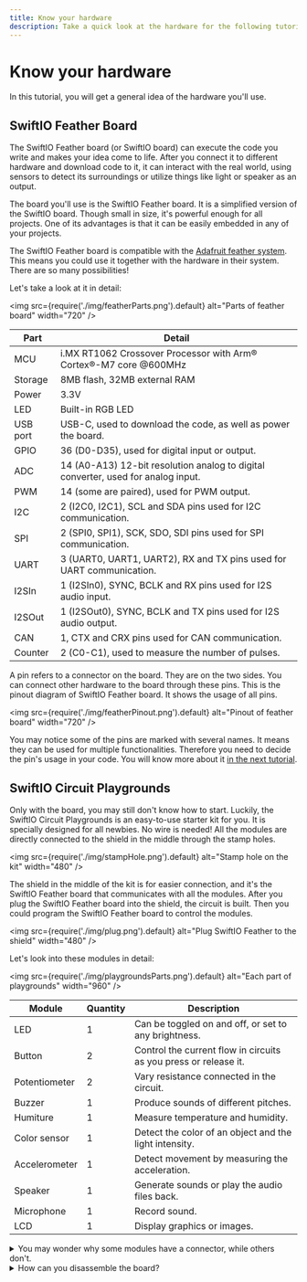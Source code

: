 ```yaml
---
title: Know your hardware
description: Take a quick look at the hardware for the following tutorials. 
---
```


# Know your hardware

In this tutorial, you will get a general idea of the hardware you'll use.

## SwiftIO Feather Board

The SwiftIO Feather board (or SwiftIO board) can execute the code you write and makes your idea come to life. After you connect it to different hardware and download code to it, it can interact with the real world, using sensors to detect its surroundings or utilize things like light or speaker as an output.

The board you'll use is the SwiftIO Feather board. It is a simplified version of the SwiftIO board. Though small in size, it's powerful enough for all projects. One of its advantages is that it can be easily embedded in any of your projects. 

The SwiftIO Feather board is compatible with the [Adafruit feather system](https://learn.adafruit.com/adafruit-feather). This means you could use it together with the hardware in their system. There are so many possibilities! 

Let's take a look at it in detail:

<img
  src={require('./img/featherParts.png').default}
  alt="Parts of feather board" width="720"
/>

| Part | Detail |
| --- | ------- |
| MCU | i.MX RT1062 Crossover Processor with Arm® Cortex®-M7 core @600MHz |
| Storage | 8MB flash, 32MB external RAM |
| Power | 3.3V |
| LED | Built-in RGB LED |
| USB port | USB-C, used to download the code, as well as power the board. |
| GPIO | 36 (D0-D35), used for digital input or output. |
| ADC | 14 (A0-A13) 12-bit resolution analog to digital converter, used for analog input. |
| PWM | 14 (some are paired), used for PWM output. |
| I2C | 2 (I2C0, I2C1), SCL and SDA pins used for I2C communication. |
| SPI | 2 (SPI0, SPI1), SCK, SDO, SDI pins used for SPI communication. |
| UART | 3 (UART0, UART1, UART2), RX and TX pins used for UART communication. |
| I2SIn | 1 (I2SIn0), SYNC, BCLK and RX pins used for I2S audio input. |
| I2SOut | 1 (I2SOut0), SYNC, BCLK and TX pins used for I2S audio output. |
| CAN | 1, CTX and CRX pins used for CAN communication. |
| Counter | 2 (C0-C1), used to measure the number of pulses. |


A pin refers to a connector on the board. They are on the two sides. You can connect other hardware to the board through these pins. This is the pinout diagram of SwiftIO Feather board. It shows the usage of all pins.

<img
  src={require('./img/featherPinout.png').default}
  alt="Pinout of feather board" width="720"
/>

You may notice some of the pins are marked with several names. It means they can be used for multiple functionalities. Therefore you need to decide the pin's usage in your code. You will know more about it [in the next tutorial](./swiftio-madboard).



## SwiftIO Circuit Playgrounds

Only with the board, you may still don't know how to start. Luckily, the SwiftIO Circuit Playgrounds is an easy-to-use starter kit for you. It is specially designed for all newbies. No wire is needed! All the modules are directly connected to the shield in the middle through the stamp holes. 

<img
  src={require('./img/stampHole.png').default}
  alt="Stamp hole on the kit" width="480"
/>

The shield in the middle of the kit is for easier connection, and it's the SwiftIO Feather board that communicates with all the modules. After you plug the SwiftIO Feather board into the shield, the circuit is built. Then you could program the SwiftIO Feather board to control the modules. 

<img
  src={require('./img/plug.png').default}
  alt="Plug SwiftIO Feather to the shield" width="480"
/>

Let's look into these modules in detail:

<img
  src={require('./img/playgroundsParts.png').default}
  alt="Each part of playgrounds" width="960"
/>

| Module | Quantity | Description |
| ------ | -------- | ----------- |
| LED | 1 | Can be toggled on and off, or set to any brightness. |
| Button | 2 | Control the current flow in circuits as you press or release it. |
| Potentiometer | 2 | Vary resistance connected in the circuit. |
| Buzzer | 1 | Produce sounds of different pitches. |
| Humiture | 1 | Measure temperature and humidity. |
| Color sensor | 1 | Detect the color of an object and the light intensity. |
| Accelerometer | 1 | Detect movement by measuring the acceleration. |
| Speaker | 1 | Generate sounds or play the audio files back. |
| Microphone | 1 | Record sound. |
| LCD | 1 | Display graphics or images. |



<details>
    <summary> You may wonder why some modules have a connector, while others don't.</summary>

These connectors are provided in the event that you wish to disassemble the board. Please note that disassembly is a one-way process, though, and you will not be able to reconnect the parts through the included board. Once apart, use 4-pin cables to connect the module to the shield. Some modules (the LCD, speaker, and microphone) don't have a connector since they require more than 4 wires and don't support 4-pin connectors. 

<img
  src={require('./img/disassembledParts.png').default}
  alt="Each part of playgrounds" width="960"
/>

:::caution Attention
Make sure not to connect these modules to the shield through the connectors since they are already connected through the board!
:::

</details>


<details>
    <summary>How can you disassemble the board?</summary>

As mentioned before, there are several pairs of stamp holes on each module for circuit connection. So the modules are separated by cutting at these holes as shown below.

<img
  src={require('./img/disassemble.png').default}
  alt="Disassemble the kit" width="360"
/>

:::caution Attention
Once again, you cannot put the board back together and once you've broken it apart, you will need to connect any circuits manually using cables.
:::

</details>

